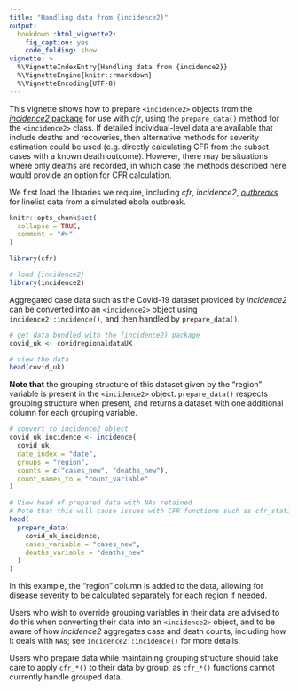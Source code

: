 ```yaml
---
title: "Handling data from {incidence2}"
output:
  bookdown::html_vignette2:
    fig_caption: yes
    code_folding: show
vignette: >
  %\VignetteIndexEntry{Handling data from {incidence2}}
  %\VignetteEngine{knitr::rmarkdown}
  %\VignetteEncoding{UTF-8}
---
```


This vignette shows how to prepare `<incidence2>` objects from the [_incidence2_ package](https://www.reconverse.org/incidence2/) for use with _cfr_, using the `prepare_data()` method for the `<incidence2>` class. If detailed individual-level data are available that include deaths and recoveries, then alternative methods for severity estimation could be used (e.g. directly calculating CFR from the subset cases with a known death outcome). However, there may be situations where only deaths are recorded, in which case the methods described here would provide an option for CFR calculation.

We first load the libraries we require, including _cfr_, _incidence2_, [_outbreaks_](https://www.reconverse.org/outbreaks/) for linelist data from a simulated ebola outbreak.

```r
knitr::opts_chunk$set(
  collapse = TRUE,
  comment = "#>"
)
```

```r
library(cfr)

# load {incidence2}
library(incidence2)
```

Aggregated case data such as the Covid-19 dataset provided by _incidence2_ can be converted into an `<incidence2>` object using `incidence2::incidence()`, and then handled by `prepare_data()`.

```r
# get data bundled with the {incidence2} package
covid_uk <- covidregionaldataUK

# view the data
head(covid_uk)
```

::: {.alert .alert-secondary}
**Note that** the grouping structure of this dataset given by the "region" variable is present in the `<incidence2>` object.
`prepare_data()` respects grouping structure when present, and returns a dataset with one additional column for each grouping variable.
:::

```r
# convert to incidence2 object
covid_uk_incidence <- incidence(
  covid_uk,
  date_index = "date",
  groups = "region",
  counts = c("cases_new", "deaths_new"),
  count_names_to = "count_variable"
)

# View head of prepared data with NAs retained
# Note that this will cause issues with CFR functions such as cfr_static()
head(
  prepare_data(
    covid_uk_incidence,
    cases_variable = "cases_new",
    deaths_variable = "deaths_new"
  )
)
```

In this example, the "region" column is added to the data, allowing for disease severity to be calculated separately for each region if needed.

Users who wish to override grouping variables in their data are advised to do this when converting their data into an `<incidence2>` object, and to be aware of how _incidence2_ aggregates case and death counts, including how it deals with `NA`s; see `incidence2::incidence()` for more details.

Users who prepare data while maintaining grouping structure should take care to apply `cfr_*()` to their data by group, as `cfr_*()` functions cannot currently handle grouped data.
